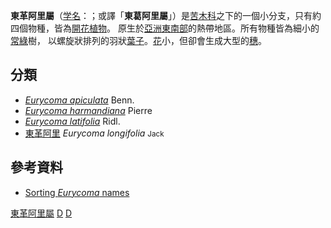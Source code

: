 {{Automatic taxobox
| taxon = Eurycoma
| authority = [[威廉·傑克|Jack]]<ref>{{cite web
|url=http://www.ars-grin.gov/cgi-bin/npgs/html/taxon.pl?417514
|title=Eurycoma longifolia information from NPGS/GRIN
|publisher=www.ars-grin.gov
|accessdate=2008-03-14
|last=
|first=
|archive-date=2015-09-24
|archive-url=https://web.archive.org/web/20150924152525/http://www.ars-grin.gov/cgi-bin/npgs/html/taxon.pl?417514
|dead-url=no
}}</ref>
|image = Eurycoma longifolia 1.jpg
|image_caption = ''[[Eurycoma_longifolia|Eurycoma longifolia]]'', flowering plant
|subdivision_ranks = [[種_(生物)|種]]
|subdivision = [[#分類|見內文]]
|}}

'''東革阿里屬'''（[[学名|学名]]：{{lang|la|'''''Eurycoma'''''}}；或譯「'''東葛阿里屬'''」）是[[苦木科|苦木科]]之下的一個小分支，只有約四個物種，皆為[[開花植物|開花植物]]。
原生於[[亞洲|亞洲]][[東南亞|東南部]]的熱帶地區。所有物種皆為細小的[[常綠植物|常綠]]樹，
以螺旋狀排列的羽狀[[葉|葉子]]。[[花|花]]小，但卻會生成大型的[[穗|穗]]。

==分類==
*''[[Eurycoma_apiculata|Eurycoma apiculata]]'' Benn. 
*''[[Eurycoma_harmandiana|Eurycoma harmandiana]]'' Pierre
*''[[Eurycoma_latifolia|Eurycoma latifolia]]'' Ridl. 
*[[東革阿里|東革阿里]] ''Eurycoma longifolia'' <small>Jack</small>

==參考資料==
*[http://www.plantnames.unimelb.edu.au/Sorting/Eurycoma.html Sorting ''Eurycoma'' names] {{Wayback|url=http://www.plantnames.unimelb.edu.au/Sorting/Eurycoma.html |date=20200414124742 }}
{{reflist}}
{{taxonbar}}
[[Category:東革阿里屬|]]
[[Category:雌雄異株植物|D]]
[[Category:苦木科|D]]